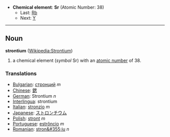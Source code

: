 *'''Chemical element''': '''Sr''' (Atomic Number: 38)
**Last: [[Rubidium|Rb]]
**Next: [[Yttrium|Y]]
----
== Noun ==
'''strontium''' ([[en:Strontium|Wikipedia:Strontium]])

# a chemical element (''symbol'' Sr) with an [[atomic number]] of 38.

===Translations===
*[[Bulgarian]]: [[стронций]] ''m''
*[[Chinese]]: [[鍶]]
*[[German]]: Strontium ''n''
*[[Interlingua]]: strontium
*[[Italian]]: [[stronzio]] ''m''
*[[Japanese]]: [[ストロンチウム]]
*[[Polish]]: [[stront]] ''m''
*[[Portuguese]]: [[estrôncio]] ''m''
*[[Romanian]]: [[stron&#355;iu]] ''n''